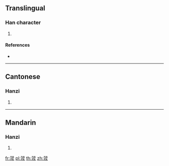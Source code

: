 {{character info/new}}
==Translingual==

===Han character===
{{Han char|rn=140|rad=艸|as=06|sn=12|four=44453|canj=TIJ}}

# {{defn|Han|sort=艸06}}

====References====
* {{Han ref|kx=1027.250|dkj=30868|dj=1486.220|hdz=53199.070|uh=8319|ud=33561|bh=D376|bd=54134}}

----

==Cantonese==

===Hanzi===
{{yue-hanzi|jyut=|y=yung4}}

# {{defn|lang=yue|sort=艸06}}

----

==Mandarin==

===Hanzi===
{{cmn-hanzi|pin=[[róng]] ([[rong2]])|wg=jung<sup>2</sup>}}

# {{defn|lang=cmn|sort=艸06}}

[[fr:茙]]
[[pl:茙]]
[[th:茙]]
[[zh:茙]]
